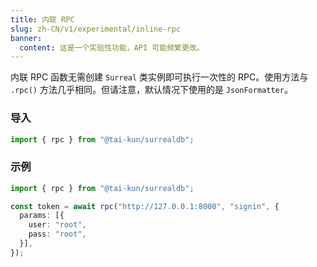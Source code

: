 ```yaml
---
title: 内联 RPC
slug: zh-CN/v1/experimental/inline-rpc
banner:
  content: 这是一个实验性功能，API 可能频繁更改。
---
```


内联 RPC 函数无需创建 `Surreal` 类实例即可执行一次性的 RPC。使用方法与 `.rpc()` 方法几乎相同。但请注意，默认情况下使用的是 `JsonFormatter`。

### 导入

```ts
import { rpc } from "@tai-kun/surrealdb";
```

### 示例

```ts
import { rpc } from "@tai-kun/surrealdb";

const token = await rpc("http://127.0.0.1:8000", "signin", {
  params: [{
    user: "root",
    pass: "root",
  }],
});
```
